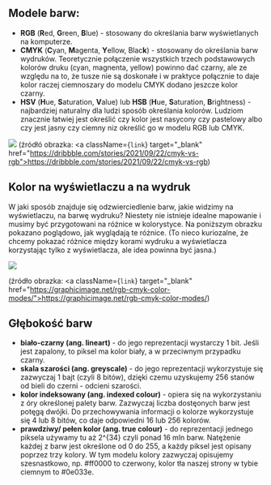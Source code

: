 ## Modele barw:
* **RGB** (**R**ed, **G**reen, **B**lue) - stosowany do określania barw wyświetlanych na komputerze.
* **CMYK** (**C**yan, **M**agenta, **Y**ellow, Blac**k**) - stosowany do określania barw wydruków. Teoretycznie połączenie wszystkich trzech podstawowych kolorów druku (cyan, magnenta, yellow) powinno dać czarny, ale ze względu na to, że tusze nie są doskonałe i w praktyce połącznie to daje kolor raczej ciemnoszary do modelu CMYK dodano jeszcze kolor czarny.
* **HSV** (**H**ue, **S**aturation, **V**alue) lub **HSB** (**H**ue, **S**aturation, **B**rightness) - najbardziej naturalny dla ludzi sposób określania kolorów. Ludziom znacznie łatwiej jest określić czy kolor jest nasycony czy pastelowy albo czy jest jasny czy ciemny niz określić go w modelu RGB lub CMYK.


![](https://i.imgur.com/6bcpdcr.png)
(źródłó obrazka: <a className={`link`} target="_blank" href="https://dribbble.com/stories/2021/09/22/cmyk-vs-rgb">https://dribbble.com/stories/2021/09/22/cmyk-vs-rgb</a>)


## Kolor na wyświetlaczu a na wydruk
W jaki sposób znajduje się odzwierciedlenie barw, jakie widzimy na wyświetlaczu, na barwę wydruku? Niestety nie istnieje idealne mapowanie i musimy być przygotowani na różnice w kolorystyce. Na poniższym obrazku pokazano poglądowo, jak wyglądają te różnice. 
(To nieco kuriozalne, że chcemy pokazać różnice między korami wydruku a wyświetlacza  korzystając tylko z wyświetlacza, ale idea powinna być jasna.)

![](https://i.imgur.com/C6VLNZC.png)


(źródło obrazka: <a className={`link`} target="_blank" href="https://graphicimage.net/rgb-cmyk-color-modes/">https://graphicimage.net/rgb-cmyk-color-modes/</a>)

## Głębokość barw
* **biało-czarny (ang. lineart)** - do jego reprezentacji wystarczy 1 bit. Jeśli jest zapalony, to piksel ma kolor biały, a w przeciwnym przypadku czarny.
* **skala szarości (ang. greyscale)** - do jego reprezentacji wykorzystuje się zazwyczaj 1 bajt (czyli 8 bitów), dzięki czemu uzyskujemy 256 stanów od bieli do czerni - odcieni szarości.
* **kolor indeksowany (ang. indexed colour)** - opiera się na wykorzystaniu z óry określonej palety barw. Zazwyczaj liczba dostęonych barw jest potęgą dwójki. Do przechowywania informacji o kolorze wykorzystuje się 4 lub 8 bitów, co daje odpowiedni 16 lub 256 kolorów.
* **prawdziwy/ pełen kolor (ang. true colour)** - do reprezentacji jednego piksela używamy tu aż 2^{34} czyli ponad 16 mln barw. Natężenie każdej z barw jest określone od 0 do 255, a każdy piksel jest opisany poprzez trzy kolory. W tym modelu kolory zazwyczaj opisujemy szesnastkowo, np. #ff0000 to czerwony, kolor tła naszej strony w tybie ciemnym to #0e033e.
